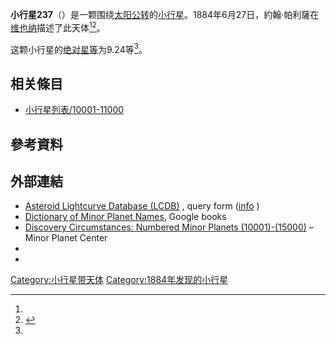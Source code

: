 {{Infobox planet
 | minorplanet     = yes
 | name            = 237 Coelestina
 | background      = #D6D6D6
 | image = 
 | image_size      = 
 | caption         =
 | discovery_ref   =  <ref name="MPC-object" />
 | discoverer      = [[約翰·帕利薩|約翰·帕利薩]]
 | discovery_site  = [[维也纳|维也纳]]
 | discovered      = 1884年6月27日
 | mpc_name        = 237 Coelestina
 | alt_names       = 237 Coelestina
 | pronounced      = 
 | named_after     = <ref name="MPC-object" />
 | mp_category     = [[主帶小行星|主帶小行星]] <ref name="MPC-object" /><ref name="jpldata" />
 | orbit_ref       = <ref name="a">[http://ssd.jpl.nasa.gov/sbdb.cgi?sstr=237 237] {{Wayback|url=http://ssd.jpl.nasa.gov/sbdb.cgi?sstr=237 |date=20190304121119 }}，小行星數據庫瀏覽器（JPL Small-Body Database Browser）－[[美国国家航空航天局|美国国家航空航天局]]喷气推进实验室</ref>
 | epoch           = 2018-03-23.0（[[儒略日|JD]] 2458200.5）
 | uncertainty     = 0
 | observation_arc = 
 | aphelion = {{convert|2.959|AU|km|3|abbr=on|lk=out}}
 | perihelion      = {{convert|2.5662239|AU|km|3|abbr=on}}
 | semimajor       = 2.7624092
 | eccentricity    = 0.0710197
 | period          = 4.59[[儒略年|yr]]
 | mean_anomaly    = 21.66867[[度|°]]
 | mean_motion     = {{Deg2DMS|0.21467020|sup=ms}} / day
 | inclination     = 9.74788
 | asc_node        = 84.24869°
 | arg_peri        = 199.60148
 | mean_diameter   = 
 | rotation        = 
 | albedo          =
 | spectral_type   =
 | abs_magnitude   = 9.24<ref name="jpldata" />
}}
'''小行星237'''（{{lang-en|237 Coelestina}}）是一颗围绕[[太阳|太阳]][[公转|公转]]的[[小行星|小行星]]。1884年6月27日，約翰·帕利薩在[[维也纳|维也纳]]描述了此天体<ref name="a" /><ref>{{cite news|title=小行星列表|url=http://cfa-www.harvard.edu/iau/lists/NumberedMPs.txt|accessdate=2018-10-19|newspaper=哈佛大学|archive-date=2008-05-17|archive-url=https://web.archive.org/web/20080517010638/http://cfa-www.harvard.edu/iau/lists/NumberedMPs.txt|dead-url=no}}</ref>。

这颗小行星的[[绝对星等|绝对星等]]为9.24等<ref name="a" />。

== 相关條目 ==
*[[小行星列表/10001-11000|小行星列表/10001-11000]]

== 參考資料 ==
{{reflist|refs=

<ref name="jpldata">{{cite web
 |type         = 2018-01-26 last obs.
 |title        = JPL Small-Body Database Browser:237 Coelestina-237 Coelestina
 |url          = https://ssd.jpl.nasa.gov/sbdb.cgi?sstr=237
 |publisher    = [[Jet_Propulsion_Laboratory|Jet Propulsion Laboratory]]
 |accessdate   = 28 March 2018
 |archive-date = 2020-10-23
 |archive-url  = https://web.archive.org/web/20201023095231/https://ssd.jpl.nasa.gov/sbdb.cgi?sstr=237
 |dead-url     = no
}}</ref>

<ref name="MPC-object">{{cite web
  |title      = 237 Coelestina
  |work      = Minor Planet Center
  |url      = https://www.minorplanetcenter.net/db_search/show_object?object_id=237
  |accessdate      = 28 March 2018
  |archive-date      = 2016-03-04
  |archive-url      = https://web.archive.org/web/20160304132730/http://minorplanetcenter.net/db_search/show_object?object_id=237
  |dead-url      = no
  }}</ref>

}}

==  外部連結 ==
* [http://www.minorplanet.info/PHP/lcdbsummaryquery.php Asteroid Lightcurve Database (LCDB)] {{Wayback|url=http://www.minorplanet.info/PHP/lcdbsummaryquery.php |date=20171210173955 }}, query form ([http://www.minorplanet.info/lightcurvedatabase.html info] {{Wayback|url=http://www.minorplanet.info/lightcurvedatabase.html |date=20171216050541 }})
* [https://books.google.com/books?id=aeAg1X7afOoC&pg Dictionary of Minor Planet Names], Google books
* [http://www.minorplanetcenter.net/iau/lists/NumberedMPs010001.html Discovery Circumstances: Numbered Minor Planets (10001)-(15000)] {{Wayback|url=http://www.minorplanetcenter.net/iau/lists/NumberedMPs010001.html |date=20180612162317 }} – Minor Planet Center
* {{AstDys|237}}
* {{JPL small body}}

{{Minor Planet Number|[[小行星236|小行星236]]|[[小行星238|小行星238]]}}
{{小天体}}

[[Category:小行星带天体|Category:小行星带天体]]
[[Category:1884年发现的小行星|Category:1884年发现的小行星]]


{{beltasteroid-stub}}